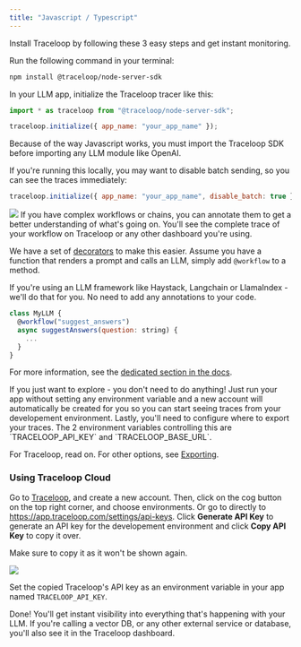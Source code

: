 ```yaml
---
title: "Javascript / Typescript"
---
```


Install Traceloop by following these 3 easy steps and get instant monitoring.

<Steps>
<Step title="Install the SDK">

Run the following command in your terminal:

```bash
npm install @traceloop/node-server-sdk
```

In your LLM app, initialize the Traceloop tracer like this:

```js
import * as traceloop from "@traceloop/node-server-sdk";

traceloop.initialize({ app_name: "your_app_name" });
```

<Warning>
  Because of the way Javascript works, you must import the Traceloop SDK before
  importing any LLM module like OpenAI.
</Warning>

If you're running this locally, you may want to disable batch sending, so you can see the traces immediately:

```js
traceloop.initialize({ app_name: "your_app_name", disable_batch: true });
```

</Step>
<Step title="Annotate your workflows">
<Frame>
  <img src="/img/workflow.png" />
</Frame>
If you have complex workflows or chains, you can annotate them to get a better understanding of what's going on.
You'll see the complete trace of your workflow on Traceloop or any other dashboard you're using.

We have a set of [decorators](/openllmetry/decorators) to make this easier.
Assume you have a function that renders a prompt and calls an LLM, simply add `@workflow` to a method.

<Tip>
  If you're using an LLM framework like Haystack, Langchain or LlamaIndex -
  we'll do that for you. No need to add any annotations to your code.
</Tip>

```js
class MyLLM {
  @workflow("suggest_answers")
  async suggestAnswers(question: string) {
    ...
  }
}
```

For more information, see the [dedicated section in the docs](/openllmetry/decorators).

</Step>
<Step title="Configure trace exporting">
<Tip>
  If you just want to explore - you don't need to do anything! Just run your app
  without setting any environment variable and a new account will automatically
  be created for you so you can start seeing traces from your developement
  environment.
</Tip>
Lastly, you'll need to configure where to export your traces.
The 2 environment variables controlling this are `TRACELOOP_API_KEY` and `TRACELOOP_BASE_URL`.

For Traceloop, read on. For other options, see [Exporting](/openllmetry/exporting).

### Using Traceloop Cloud

Go to [Traceloop](https://app.traceloop.com), and create a new account.
Then, click on the cog button on the top right corner, and choose environments. Or go to directly to https://app.traceloop.com/settings/api-keys.
Click **Generate API Key** to generate an API key for the developement environment and click **Copy API Key** to copy it over.

<Warning>Make sure to copy it as it won't be shown again.</Warning>

<Frame>
  <img src="/img/apikey.png" />
</Frame>

Set the copied Traceloop's API key as an environment variable in your app named `TRACELOOP_API_KEY`.

Done! You'll get instant visibility into everything that's happening with your LLM.
If you're calling a vector DB, or any other external service or database, you'll also see it in the Traceloop dashboard.

</Step>
</Steps>
